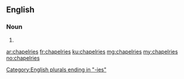==English==

===Noun===
{{head|en|plural}}

# {{plural of|chapelry|lang=en|nocat=1}}

[[Category:English plurals ending in "-ies"]]

[[ar:chapelries]]
[[fr:chapelries]]
[[ku:chapelries]]
[[mg:chapelries]]
[[my:chapelries]]
[[no:chapelries]]